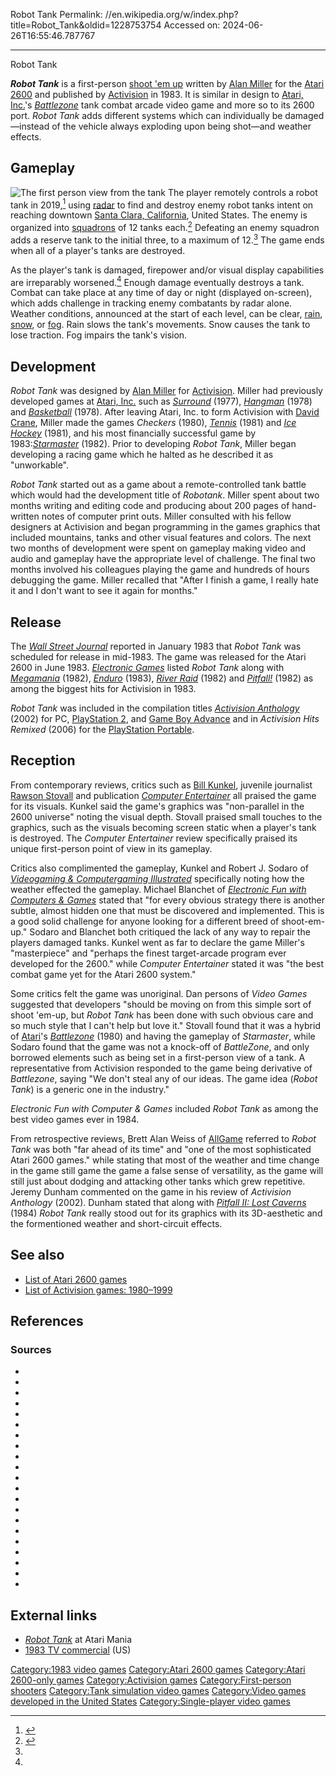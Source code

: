 Robot Tank
Permalink: //en.wikipedia.org/w/index.php?title=Robot_Tank&oldid=1228753754
Accessed on: 2024-06-26T16:55:46.787767



------
Robot Tank
{{Short description|1983 video game}}
{{Infobox video game
| title     = Robot Tank
| image     = Robot Tank (Atari 2600) - Box Front.jpg
| developer = [[Activision]]
| publisher = Activision
| designer  = [[Alan Miller (game designer)|Alan Miller]]
| released  = June 1983
| genre     = [[Shoot 'em up]]
| modes     = [[Single-player video game|Single-player]]
| platforms = [[Atari 2600]]
}}

'''''Robot Tank''''' is a first-person [[shoot 'em up]] written by [[Alan Miller (game designer)|Alan Miller]] for the [[Atari 2600]] and published by [[Activision]] in 1983. It is similar in design to [[Atari, Inc.]]'s ''[[Battlezone (1980 video game)|Battlezone]]'' tank combat arcade video game and more so to its 2600 port. ''Robot Tank'' adds different systems which can individually be damaged—instead of the vehicle always exploding upon being shot—and weather effects.

==Gameplay==
[[File:Robot Tank Atari 2600.jpg|thumb|left|The first person view from the tank]]
The player remotely controls a robot tank in 2019,<ref name=atarimania>{{cite web|url=http://www.atarimania.com/game-atari-2600-vcs-robot-tank_s6928.html|title=Atari 2600 VCS Robot Tank |website=Atarimania.com|accessdate=11 December 2017}}</ref> using [[radar]] to find and destroy enemy robot tanks intent on reaching downtown [[Santa Clara, California]], United States. The enemy is organized into [[Squadron (army)|squadrons]] of 12 tanks each.<ref>{{cite web|url=http://www.ataritimes.com/index.php?ArticleIDX=247|title=Robot Tank - The Atari Times|website=Ataritimes.com|accessdate=11 December 2017}}</ref>  Defeating an enemy squadron adds a reserve tank to the initial three, to a maximum of 12.<ref name=atarimania/> The game ends when all of a player's tanks are destroyed.

As the player's tank is damaged, firepower and/or visual display capabilities are irreparably worsened.<ref name=atarimania/> Enough damage eventually destroys a tank. Combat can take place at any time of day or night (displayed on-screen), which adds challenge in tracking enemy combatants by radar alone. Weather conditions, announced at the start of each level, can be clear, [[rain]], [[snow]], or [[fog]]. Rain slows the tank's movements. Snow causes the tank to lose traction. Fog impairs the tank's vision.

==Development==
''Robot Tank'' was designed by [[Alan Miller (game designer)|Alan Miller]] for [[Activision]].{{sfn|The Video Game Update includes Computer Entertainer|1983|p=34|ref=VGU-Rev}} Miller had previously developed games at [[Atari, Inc.]] such as ''[[Surround (video game)|Surround]]'' (1977), ''[[Hangman (video game)|Hangman]]'' (1978) and ''[[Basketball (1978 video game)|Basketball]]'' (1978).{{sfn|Kunkel|1982|p=13}}{{sfn|Sansweet|1983}}{{sfn|Bunch|2022|p=140}}{{sfn|Bunch|2022|p=236}} After leaving Atari, Inc. to form Activision with [[David Crane (programmer)|David Crane]], Miller made the games ''Checkers'' (1980), ''[[Tennis (1981 video game)|Tennis]]'' (1981) and ''[[Ice Hockey (1981 video game)|Ice Hockey]]'' (1981), and his most financially successful game by 1983:''[[Starmaster]]'' (1982).{{sfn|Sansweet|1983}}{{sfn|Donovan|2011}}{{sfn|Fleming|2007}} Prior to developing ''Robot Tank'', Miller began developing a racing game which he halted as he described it as "unworkable".{{sfn|Sansweet|1983}}

''Robot Tank'' started out as a game about a remote-controlled tank battle which would had the development title of ''Robotank''.{{sfn|Sansweet|1983}} Miller spent about two months writing and editing code and producing about 200 pages of hand-written notes of computer print outs. Miller consulted with his fellow designers at Activision and began programming in the games graphics that included mountains, tanks and other visual features and colors. The next two months of development were spent on gameplay making video and audio and gameplay have the appropriate level of challenge. The final two months involved his colleagues playing the game and hundreds of hours debugging the game. Miller recalled that "After I finish a game, I really hate it and I don't want to see it again for months."{{sfn|Sansweet|1983}}

==Release==
The ''[[Wall Street Journal]]'' reported in January 1983 that ''Robot Tank'' was scheduled for release in mid-1983.{{sfn|Sansweet|1983}} The game was released for the Atari 2600 in June 1983.{{sfn|The Video Game Update includes Computer Entertainer|1983|p=64|ref=VGU-Rel}} ''[[Electronic Games]]'' listed ''Robot Tank'' along with ''[[Megamania]]'' (1982), ''[[Enduro (video game)|Enduro]]'' (1983), ''[[River Raid]]'' (1982) and ''[[Pitfall!]]'' (1982) as among the biggest hits for Activision in 1983.{{sfn|Katz|1983|p=69}} 

''Robot Tank'' was included in the compilation titles ''[[Activision Anthology]]'' (2002) for PC, [[PlayStation 2]], and [[Game Boy Advance]] and in ''Activision Hits Remixed'' (2006) for the [[PlayStation Portable]].{{sfn|Dunham|2002}}{{sfn|Harris|2006|ref=ActAnth}}{{sfn|Harris|2006a|ref=ActRemix}}

==Reception==
{{Video game reviews
| Allgame = 4/5{{sfn|Weiss}}
| CVG = 85%{{sfn|Computer and Video Games|1989|p=68|ref=CAVg}}
| rev2 = ''[[Electronic Fun with Computers & Games]]''
| rev2Score = 3/4{{sfn|Blanchet|1983|p=48}}
}}
From contemporary reviews, critics such as [[Bill Kunkel (journalist)|Bill Kunkel]], juvenile journalist [[Rawson Stovall]] and publication ''[[Computer Entertainer]]'' all praised the game for its visuals. Kunkel said the game's graphics was "non-parallel in the 2600 universe" noting the visual depth.{{sfn|Kunkel|1983|p=88}} Stovall praised small touches to the graphics, such as the visuals becoming screen static when a player's tank is destroyed.{{sfn|Stovall|1984|pp=22-23}} The ''Computer Entertainer'' review specifically praised its unique first-person point of view in its gameplay.{{sfn|The Video Game Update includes Computer Entertainer|1983|p=34|ref=VGU-Rev}}

Critics also complimented the gameplay, Kunkel and Robert J. Sodaro of ''[[Videogaming Illustrated|Videogaming & Computergaming Illustrated]]'' specifically noting how the weather effected the gameplay.{{sfn|Kunkel|1983|p=88}}{{sfn|Sodaro|1983|p=75}} Michael Blanchet of ''[[Electronic Fun with Computers & Games]]'' stated that "for every obvious strategy there is another subtle, almost hidden one that must be discovered and implemented. This is a good solid challenge for anyone looking for a different breed of shoot-em-up."{{sfn|Blanchet|1983|p=49}} Sodaro and Blanchet both critiqued the lack of any way to repair the players damaged tanks.{{sfn|Sodaro|1983|p=75}}{{sfn|Blanchet|1983|p=49}} Kunkel went as far to declare the game Miller's "masterpiece" and "perhaps the finest target-arcade program ever developed for the 2600." while ''Computer Entertainer'' stated it was "the best combat game yet for the Atari 2600 system."{{sfn|Kunkel|1983|p=88}}{{sfn|The Video Game Update includes Computer Entertainer|1983|p=34|ref=VGU-Rev}}

Some critics felt the game was unoriginal. Dan persons of ''Video Games'' suggested that developers "should be moving on from this simple sort of shoot 'em-up, but ''Robot Tank'' has been done with such obvious care and so much style that I can't help but love it."{{sfn|Persons|1984|p=65}} Stovall found that it was a hybrid of [[Atari, Inc.|Atari]]'s ''[[Battlezone (1980 video game)|Battlezone]]'' (1980) and having the gameplay of ''Starmaster'', while Sodaro found that the game was not a knock-off of ''BattleZone'', and only borrowed elements such as being set in a first-person view of a tank.{{sfn|Sodaro|1983|p=75}}{{sfn|Blanchet|1983|pp=48-49}} A representative from Activision responded to the game being derivative of ''Battlezone'', saying "We don't steal any of our ideas. The game idea (''Robot Tank'') is a generic one in the industry."{{sfn|Videogaming & Computergaming Illustrated|1983|p=5|ref=Nybbles}}

''Electronic Fun with Computer & Games'' included ''Robot Tank'' as among the best video games ever in 1984.
{{sfn|Electronic Fun with Computer & Games|1984|p=26|ref=EFCG}}

From retrospective reviews, Brett Alan Weiss of [[AllGame]] referred to ''Robot Tank'' was both "far ahead of its time" and "one of the most sophisticated Atari 2600 games." while stating that most of the weather and time change in the game still game the game a false sense of versatility, as the game will still just about dodging and attacking other tanks which grew repetitive.{{sfn|Weiss}} Jeremy Dunham commented on the game in his review of ''Activision Anthology'' (2002). Dunham stated that along with ''[[Pitfall II: Lost Caverns]]'' (1984) ''Robot Tank'' really stood out for its graphics with its 3D-aesthetic and the formentioned weather and short-circuit effects.{{sfn|Dunham|2002}}

==See also==
* [[List of Atari 2600 games]]
* [[List of Activision games: 1980–1999]]

==References==
{{Reflist}}

===Sources===
* {{cite magazine |title=Complete Games Guide |magazine=[[Computer and Video Games]] |date=October 16, 1989 |issue=Complete Guide to Consoles |url=https://retrocdn.net/images/9/98/CompleteGuideToConsoles_UK_01.pdf#page=46 |archive-url=https://web.archive.org/web/20210105072332/https://retrocdn.net/images/9/98/CompleteGuideToConsoles_UK_01.pdf |archive-date=January 5, 2021 |url-status=live|ref=CAVg}}
* {{cite magazine|magazine=[[Computer Entertainer|The Video Game Update includes Computer Entertainer]]|date=June 1983|title=Critically Speaking..Atari 2600-Compatible|volume=2|issue=3|ref=VGU-Rev}}
* {{cite magazine|magazine=The Video Game Update includes Computer Entertainer|date=July 1983|title=Availability Update|volume=2|issue=4|ref=VGU-Rel}}
* {{cite magazine|magazine=Electronic Fun with Computers & Games|volume=2|issue=5|date=March 1984|page=26|title=EF's 50 Best Games|ref=EFCG}}
* {{cite magazine|magazine=[[Videogaming Illustrated|Videogaming & Computergaming Illustrated]]|publisher=Ion International Inc.|issue=9|date=September 1983|title=Nybbles|ref=Nybbles}}
* {{cite magazine|magazine=[[Electronic Fun with Computers & Games]]|title=Hits & Missiles|date=September 1983|publisher=Fun & Games|volume=1|issue=11|last=Blanchet|first=Michael}}
* {{cite book|title=Atari Archive: Vol.1 1977-1978|last=Bunch|first=Kevin|publisher=[[Limited Run Games|Press Run Books]]|isbn=978-1-955183-21-5|year=2022}}
* {{cite web|url=https://www.gamedeveloper.com/design/the-replay-interviews-david-crane|work=[[Game Developer (website)|Game Developer]]|title=The Replay Interviews: David Crane|last=Donovan|first=Tristan|date=January 3, 2011|accessdate=February 21, 2024}}
* {{cite web|url=https://www.ign.com/articles/2002/11/21/activision-anthology-2|work=[[IGN]]|title=Activision Anthology PS2 Review|last=Dunham|first=Jeremy|date=November 21, 2002|access-date=February 23, 2024}}
* {{cite web|url=https://www.gamedeveloper.com/business/the-history-of-activision|publisher=Game Developer|title=The History of Activision|last=Fleming|first=Jeffrey|date=July 30, 2007|accessdate=February 21, 2024}}
* {{cite web|url=https://www.ign.com/articles/2003/12/11/activision-anthology|title=Activision Anthology|last=Harris|first=Craig|date=December 11, 2006|access-date=February 23, 2024|work=IGN|ref=ActAnth}}
* {{cite web|url=https://www.ign.com/articles/2006/12/16/activision-hits-remixed-review|title=Activision Hits Remixed Review|last=Harris|first=Craig|date=December 15, 2006a|access-date=February 23, 2024|work=IGN|ref=ActRemix}}
* {{cite magazine|magazine=[[Retro Gamer]]|title=In the Chair With... David Crane|last=Hunt|first=Stuart|issue=79|publisher=Imagine Publishing Ltd.|year=2010}}
* {{cite magazine|magazine=[[Electronic Games]]|title=Atari 2600: The People's Choice|date=November 1983|editor-last=Katz|editor-first=Arnie|publisher=Reese Communications|volume=2|issue=9|ISSN=0730-6687}}
* {{cite magazine|magazine=Electronic Games|title=Programmable Parade|date=November 1983|publisher=Reese Communications|volume=2|issue=9|ISSN=0730-6687|last=Kunkel|first=Bill|authorlink=Bill Kunkel (journalist)}}
* {{cite magazine|magazine=Electronic Games|date=July 1982|volume=1|issue=5|issn=0730-6687|last=Kunkel|first=Bill|title=Inside Gaming: Activion's Alan Miller; Games in Perspective}}
* {{cite magazine|magazine=Video Games|title=Soft Spot|date=January 1984|publisher=Pumpkin Press|volume=2|issue=4|last=Persons|first=Dan}}
* {{cite news|newspaper=[[The Wall Street Journal]]|title=Designers are Stars in Video-Game-Field; Some Get Fan Mail;|last=Sansweet|first=Stephen J.|date=January 19, 1983|authorlink=Steve Sansweet}}
* {{cite magazine|magazine=Videogaming & Computergaming Illustrated|publisher=Ion International Inc.|issue=9|date=September 1983|title=Conquering Robot Tank|last=Sodaro|first=Robert J.}}
* {{cite book|last=Stovall|first=Rawson|authorlink=Rawson Stovall|title=The Vid Kid's Book of Home Video Games|publisher=[[Doubleday (publisher)|Doubleday]]|year=1984|ISBN=0-385-19309-2}}
* {{cite web|archiveurl=https://web.archive.org/web/20141114113000/http://www.allgame.com/game.php?id=8226&tab=review|url=http://www.allgame.com/game.php?id=8226&tab=review|title=Robot Tank|last=Weiss|first=Brett Alan|publisher=[[AllGame]]|archivedate=November 14, 2014|accessdate=April 3, 2024}}

==External links==
* [http://www.atarimania.com/game-atari-2600-vcs-robot-tank_s6928.html ''Robot Tank''] at Atari Mania
* [https://www.youtube.com/watch?v=lxZB4CczMgM 1983 TV commercial] (US)

{{Battlezone}}

[[Category:1983 video games]]
[[Category:Atari 2600 games]]
[[Category:Atari 2600-only games]]
[[Category:Activision games]]
[[Category:First-person shooters]]
[[Category:Tank simulation video games]]
[[Category:Video games developed in the United States]]
[[Category:Single-player video games]]

{{atari-console-stub}}
{{vehicle-simulation-videogame-stub}}